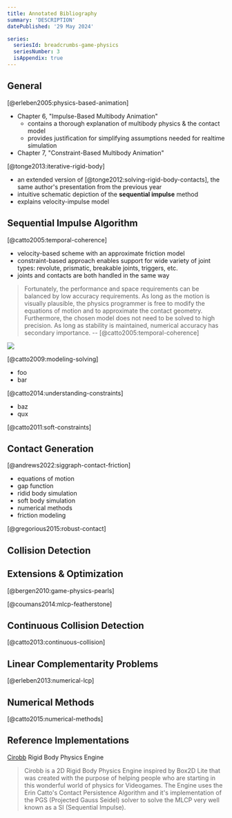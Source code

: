```yaml
---
title: Annotated Bibliography
summary: 'DESCRIPTION'
datePublished: '29 May 2024'

series:
  seriesId: breadcrumbs-game-physics
  seriesNumber: 3
  isAppendix: true
---
```



<PostContent>
  <SeriesSummary />
</PostContent>

## General

[@erleben2005:physics-based-animation]

* Chapter 6, "Impulse-Based Multibody Animation"
  - contains a thorough explanation of multibody physics & the contact model
  - provides justification for simplifying assumptions needed for realtime simulation 
* Chapter 7, "Constraint-Based Multibody Animation"

[@tonge2013:iterative-rigid-body]

* an extended version of [@tonge2012:solving-rigid-body-contacts], the same author's presentation from the previous year
* intuitive schematic depiction of the **sequential impulse** method
* explains velocity-impulse model

## Sequential Impulse Algorithm

[@catto2005:temporal-coherence]

* velocity-based scheme with an approximate friction model
* constraint-based approach enables support for wide variety of joint types:  revolute, prismatic, breakable joints, triggers, etc.
* joints and contacts are both handled in the same way

> Fortunately, the performance and space requirements can be balanced by low accuracy requirements. As long as the motion is visually plausible, the physics programmer is free to modify the equations of motion and to approximate the contact
geometry. Furthermore, the chosen model does not need to be solved to high
precision. As long as stability is maintained, numerical accuracy has secondary
importance. -- [@catto2005:temporal-coherence]

![](./images/tonge2013_velocity-update.png)

[@catto2009:modeling-solving]

* foo
* bar

[@catto2014:understanding-constraints]

* baz
* qux

[@catto2011:soft-constraints]

## Contact Generation

[@andrews2022:siggraph-contact-friction]

* equations of motion
* gap function
* ridid body simulation
* soft body simulation
* numerical methods
* friction modeling

[@gregorious2015:robust-contact]

## Collision Detection

## Extensions & Optimization

[@bergen2010:game-physics-pearls]

[@coumans2014:mlcp-featherstone]

## Continuous Collision Detection

[@catto2013:continuous-collision]

## Linear Complementarity Problems

[@erleben2013:numerical-lcp]

## Numerical Methods

[@catto2015:numerical-methods]

## Reference Implementations

[Cirobb](https://github.com/jonpena/Cirobb) Rigid Body Physics Engine

> Cirobb is a 2D Rigid Body Physics Engine inspired by Box2D Lite that was created with the purpose of helping people who are starting in this wonderful world of physics for Videogames. The Engine uses the Erin Catto's Contact Persistence Algorithm and it's implementation of the PGS (Projected Gauss Seidel) solver to solve the MLCP very well known as a SI (Sequential Impulse).

